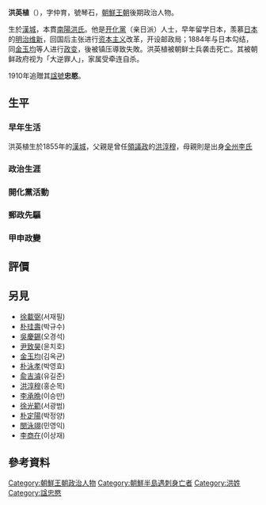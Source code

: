 {{Infobox Korean name
|img=HongYeongSik.jpg
|hangul=홍영식
|hanja=洪英植
|rr=Hong Yeongsik
|mr=Hong Yǒngsik
}}
'''洪英植'''（{{bd|1856年|2月5日|1884年|12月7日|catIdx=H}}），字仲育，號琴石，[[朝鮮王朝|朝鮮王朝]]後期政治人物。

生於[[漢城|漢城]]，本貫[[南陽洪氏|南陽洪氏]]。他是[[开化黨|开化黨]]（亲日派）人士，早年留学日本，羡慕[[日本|日本]]的[[明治维新|明治维新]]，回国后主张进行[[资本主义|资本主义]]改革，开设邮政局；1884年与日本勾结，同[[金玉均|金玉均]]等人进行[[甲申政變|政变]]，後被镇压導致失敗。洪英植被朝鲜士兵袭击死亡。其被朝鲜政府视为「大逆罪人」，家属受牵连自杀。

1910年追贈其[[諡號|諡號]]'''忠愍'''。

==生平==
===早年生活===
洪英植生於1855年的[[漢城|漢城]]，父親是曾任[[領議政|領議政]]的[[洪淳穆|洪淳穆]]，母親則是出身[[全州李氏|全州李氏]]
===政治生涯===
===開化黨活動===
===郵政先驅===
===甲申政變===
==評價==
==另見==
*[[徐載弼|徐載弼]](서재필)
*[[朴珪壽|朴珪壽]](박규수)
*[[吳慶錫|吳慶錫]](오경석)
*[[尹致昊|尹致昊]](윤치호)
*[[金玉均|金玉均]](김옥균)
*[[朴泳孝|朴泳孝]](박영효)
*[[兪吉濬|兪吉濬]](유길준)
*[[洪淳穆|洪淳穆]](홍순목)
*[[李承晩|李承晩]](이승만)
*[[徐光範|徐光範]](서광범)
*[[朴定陽|朴定陽]](박정양)
*[[閔泳翊|閔泳翊]](민영익)
*[[李商在|李商在]](이상재)

==參考資料==

[[Category:朝鮮王朝政治人物|Category:朝鮮王朝政治人物]]
[[Category:朝鮮半島遇刺身亡者|Category:朝鮮半島遇刺身亡者]]
[[Category:洪姓|Category:洪姓]]
[[Category:諡忠愍|Category:諡忠愍]]